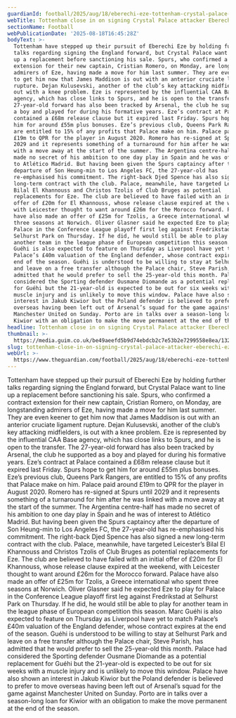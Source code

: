 ```yaml
---
guardianId: football/2025/aug/18/eberechi-eze-tottenham-crystal-palace-cristian-romero
webTitle: Tottenham close in on signing Crystal Palace attacker Eberechi Eze
sectionName: Football
webPublicationDate: '2025-08-18T16:45:28Z'
bodyText: >-
  Tottenham have stepped up their pursuit of Eberechi Eze by holding further
  talks regarding signing the England forward, but Crystal Palace want to line
  up a replacement before sanctioning his sale. Spurs, who confirmed a contract
  extension for their new captain, Cristian Romero, on Monday, are longstanding
  admirers of Eze, having made a move for him last summer. They are even keener
  to get him now that James Maddison is out with an anterior cruciate ligament
  rupture. Dejan Kulusevski, another of the club’s key attacking midfielders, is
  out with a knee problem. Eze is represented by the influential CAA Base
  agency, which has close links to Spurs, and he is open to the transfer. The
  27-year-old forward has also been tracked by Arsenal, the club he supported as
  a boy and played for during his formative years. Eze’s contract at Palace
  contained a £68m release clause but it expired last Friday. Spurs hope to get
  him for around £55m plus bonuses. Eze’s previous club, Queens Park Rangers,
  are entitled to 15% of any profits that Palace make on him. Palace paid around
  £19m to QPR for the player in August 2020. Romero has re-signed at Spurs until
  2029 and it represents something of a turnaround for him after he was linked
  with a move away at the start of the summer. The Argentina centre-half has
  made no secret of his ambition to one day play in Spain and he was of interest
  to Atlético Madrid. But having been given the Spurs captaincy after the
  departure of Son Heung-min to Los Angeles FC, the 27-year-old has
  re-emphasised his commitment. The right-back Djed Spence has also signed a new
  long-term contract with the club. Palace, meanwhile, have targeted Leicester’s
  Bilal El Khannouss and Christos Tzolis of Club Bruges as potential
  replacements for Eze. The club are believed to have failed with an initial
  offer of £20m for El Khannouss, whose release clause expired at the weekend,
  with Leicester thought to want around £26m for the Morocco forward. Palace
  have also made an offer of £25m for Tzolis, a Greece international who spent
  three seasons at Norwich. Oliver Glasner said he expected Eze to play for
  Palace in the Conference League playoff first leg against Fredrikstad at
  Selhurst Park on Thursday. If he did, he would still be able to play for
  another team in the league phase of European competition this season. Marc
  Guéhi is also expected to feature on Thursday as Liverpool have yet to match
  Palace’s £40m valuation of the England defender, whose contract expires at the
  end of the season. Guéhi is understood to be willing to stay at Selhurst Park
  and leave on a free transfer although the Palace chair, Steve Parish, has
  admitted that he would prefer to sell the 25-year-old this month. Palace had
  considered the Sporting defender Ousmane Diomande as a potential replacement
  for Guéhi but the 21-year-old is expected to be out for six weeks with a
  muscle injury and is unlikely to move this window. Palace have also shown an
  interest in Jakub Kiwior but the Poland defender is believed to prefer to move
  overseas having been left out of Arsenal’s squad for the game against
  Manchester United on Sunday. Porto are in talks over a season-long loan for
  Kiwior with an obligation to make the move permanent at the end of the season.
headline: Tottenham close in on signing Crystal Palace attacker Eberechi Eze
thumbnail: >-
  https://media.guim.co.uk/be49aeefd5b9d74ebdcb2c7e53b2e7299558e8ea/1322_1123_5796_4637/500.jpg
slug: tottenham-close-in-on-signing-crystal-palace-attacker-eberechi-eze
webUrl: >-
  https://www.theguardian.com/football/2025/aug/18/eberechi-eze-tottenham-crystal-palace-cristian-romero
---
```

Tottenham have stepped up their pursuit of Eberechi Eze by holding further talks regarding signing the England forward, but Crystal Palace want to line up a replacement before sanctioning his sale. Spurs, who confirmed a contract extension for their new captain, Cristian Romero, on Monday, are longstanding admirers of Eze, having made a move for him last summer. They are even keener to get him now that James Maddison is out with an anterior cruciate ligament rupture. Dejan Kulusevski, another of the club’s key attacking midfielders, is out with a knee problem. Eze is represented by the influential CAA Base agency, which has close links to Spurs, and he is open to the transfer. The 27-year-old forward has also been tracked by Arsenal, the club he supported as a boy and played for during his formative years. Eze’s contract at Palace contained a £68m release clause but it expired last Friday. Spurs hope to get him for around £55m plus bonuses. Eze’s previous club, Queens Park Rangers, are entitled to 15% of any profits that Palace make on him. Palace paid around £19m to QPR for the player in August 2020. Romero has re-signed at Spurs until 2029 and it represents something of a turnaround for him after he was linked with a move away at the start of the summer. The Argentina centre-half has made no secret of his ambition to one day play in Spain and he was of interest to Atlético Madrid. But having been given the Spurs captaincy after the departure of Son Heung-min to Los Angeles FC, the 27-year-old has re-emphasised his commitment. The right-back Djed Spence has also signed a new long-term contract with the club. Palace, meanwhile, have targeted Leicester’s Bilal El Khannouss and Christos Tzolis of Club Bruges as potential replacements for Eze. The club are believed to have failed with an initial offer of £20m for El Khannouss, whose release clause expired at the weekend, with Leicester thought to want around £26m for the Morocco forward. Palace have also made an offer of £25m for Tzolis, a Greece international who spent three seasons at Norwich. Oliver Glasner said he expected Eze to play for Palace in the Conference League playoff first leg against Fredrikstad at Selhurst Park on Thursday. If he did, he would still be able to play for another team in the league phase of European competition this season. Marc Guéhi is also expected to feature on Thursday as Liverpool have yet to match Palace’s £40m valuation of the England defender, whose contract expires at the end of the season. Guéhi is understood to be willing to stay at Selhurst Park and leave on a free transfer although the Palace chair, Steve Parish, has admitted that he would prefer to sell the 25-year-old this month. Palace had considered the Sporting defender Ousmane Diomande as a potential replacement for Guéhi but the 21-year-old is expected to be out for six weeks with a muscle injury and is unlikely to move this window. Palace have also shown an interest in Jakub Kiwior but the Poland defender is believed to prefer to move overseas having been left out of Arsenal’s squad for the game against Manchester United on Sunday. Porto are in talks over a season-long loan for Kiwior with an obligation to make the move permanent at the end of the season.
